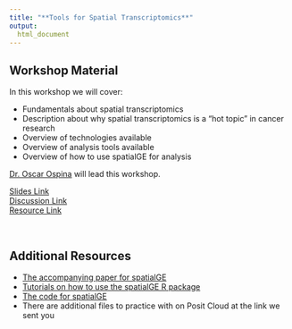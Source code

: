 ```yaml
---
title: "**Tools for Spatial Transcriptomics**"
output:
  html_document
---
```


## Workshop Material

In this workshop we will cover:

- Fundamentals about spatial transcriptomics
- Description about why spatial transcriptomics is a "hot topic" in cancer research
- Overview of technologies available
- Overview of analysis tools available
- Overview of how to use spatialGE for analysis

[Dr. Oscar Ospina](https://www.linkedin.com/in/oscareospina/) will lead this workshop.


<div class = "link_button"><a href="https://docs.google.com/presentation/d/1hrlVq_DZVqPKeBWcSaVq4nP9XSoAS2qalZbP9rukYpk/edit?usp=sharing" target="_blank"> Slides Link</a></div>

<div class = "slido_button"><a href="https://app.sli.do/event/jUV9ycuttFZ9fZx8e9maGi" target="_blank"> Discussion Link </a></div>


<div class = "resource_button"><a
href="https://spatialge.moffitt.org/" target="_blank"> Resource Link </a></div>
<br>

## Additional Resources

- [The accompanying paper for spatialGE](https://doi.org/10.1158/0008-5472.CAN-24-2346)
- [Tutorials on how to use the spatialGE R package](https://fridleylab.github.io/spatialGE/)
- [The code for spatialGE](https://github.com/FridleyLab/spatialGE)
- There are additional files to practice with on Posit Cloud at the link we sent you
<!--
### Note from Oscar:

Point and click tools are very useful for faster and more efficient exploratory analysis than waiting on a bioinformatician that has 10 projects and will take a month to reply. However, those wanting to conduct hypothesis testing and in-depth analysis can't circumvent coding. And so, learning to code, even little-by-little helps.

As a reminder, spatialGE can be used as point and click tool, and there are ST tools on Galaxy. [Asc-Seurat](https://asc-seurat.readthedocs.io/en/latest/installation.html) may be useful but I haven't tested it myself and it'll require you to have Docker installed on the machine to use it.

For single-cell RNA-seq (scRNA-seq) and spatial transcriptomics (ST) analyses, start with the Seurat tutorials and aim to understand what each step is doing. (For those wanting to use/learn Python, Scanpy and Squidpy are good starting points.)
  - [Example Seurat scRNA-seq tutorial](https://satijalab.org/seurat/articles/pbmc3k_tutorial)
  - [Example Seurat ST tutorial](https://satijalab.org/seurat/articles/spatial_vignette.html)
  - [Scanpy tutorials for scRNA-seq](https://scanpy.readthedocs.io/en/stable/tutorials/index.html)
  - [Squidpy tutorials for ST](https://squidpy.readthedocs.io/en/stable/notebooks/tutorials/index.html)

There is a wealth of data sets available (scRNA and ST). I suggest the [Gene Expression Omnibus (GEO)](https://www.ncbi.nlm.nih.gov/geo/), [CROST](https://ngdc.cncb.ac.cn/crost/home), or [TCGA](https://www.cancer.gov/ccg/research/genome-sequencing/tcga).

Also remember: what matters is to start! Don't wait until you fell you can learn a lot. Just start with the tutorials and know that learning takes time, but it pays off. Lastly, don't be afraid to reach out for help/guidance. Most people are willing to help. I certainly am.
-->
